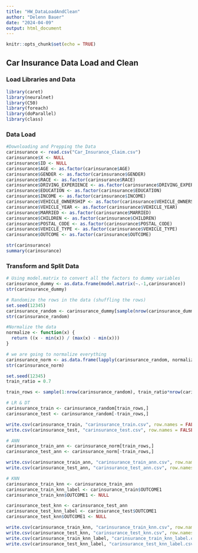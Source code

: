 ---
title: "HW_DataLoadAndClean"
author: "Delenn Bauer"
date: "2024-04-09"
output: html_document
---

```{r setup, include=FALSE}
knitr::opts_chunk$set(echo = TRUE)
```

## Car Insurance Data Load and Clean

### Load Libraries and Data

```{r}
library(caret)
library(neuralnet)
library(C50)
library(foreach)
library(doParallel)
library(class)
```

### Data Load

```{r}
#Downloading and Prepping the Data
carinsurance <- read.csv("Car_Insurance_Claim.csv")
carinsurance$X <- NULL
carinsurance$ID <- NULL
carinsurance$AGE <- as.factor(carinsurance$AGE)
carinsurance$GENDER <- as.factor(carinsurance$GENDER)
carinsurance$RACE <- as.factor(carinsurance$RACE)
carinsurance$DRIVING_EXPERIENCE <- as.factor(carinsurance$DRIVING_EXPERIENCE)
carinsurance$EDUCATION <- as.factor(carinsurance$EDUCATION)
carinsurance$INCOME <- as.factor(carinsurance$INCOME)
carinsurance$VEHICLE_OWNERSHIP <- as.factor(carinsurance$VEHICLE_OWNERSHIP)
carinsurance$VEHICLE_YEAR <- as.factor(carinsurance$VEHICLE_YEAR)
carinsurance$MARRIED <- as.factor(carinsurance$MARRIED)
carinsurance$CHILDREN <- as.factor(carinsurance$CHILDREN)
carinsurance$POSTAL_CODE <- as.factor(carinsurance$POSTAL_CODE)
carinsurance$VEHICLE_TYPE <- as.factor(carinsurance$VEHICLE_TYPE)
carinsurance$OUTCOME <- as.factor(carinsurance$OUTCOME)

str(carinsurance)
summary(carinsurance)
```

### Transform and Split Data

```{r, cache=TRUE}
# Using model.matrix to convert all the factors to dummy variables
carinsurance_dummy <- as.data.frame(model.matrix(~.-1,carinsurance))
str(carinsurance_dummy)

# Randomize the rows in the data (shuffling the rows)
set.seed(12345)
carinsurance_random <- carinsurance_dummy[sample(nrow(carinsurance_dummy)),]
str(carinsurance_random)
```

```{r, cache=TRUE}
#Normalize the data
normalize <- function(x) {
  return ((x - min(x)) / (max(x) - min(x)))
}

# we are going to normalize everything 
carinsurance_norm <- as.data.frame(lapply(carinsurance_random, normalize))
str(carinsurance_norm)
```

```{r, cache=TRUE}
set.seed(12345)
train_ratio = 0.7

train_rows <- sample(1:nrow(carinsurance_random), train_ratio*nrow(carinsurance_random))
```

```{r, cache=TRUE}
# LR & DT
carinsurance_train <- carinsurance_random[train_rows,]
carinsurance_test <- carinsurance_random[-train_rows,]

write.csv(carinsurance_train, "carinsurance_train.csv", row.names = FALSE)
write.csv(carinsurance_test, "carinsurance_test.csv", row.names = FALSE)
```

```{r, cache=TRUE}
# ANN
carinsurance_train_ann <- carinsurance_norm[train_rows,]
carinsurance_test_ann <- carinsurance_norm[-train_rows,]

write.csv(carinsurance_train_ann, "carinsurance_train_ann.csv", row.names = FALSE)
write.csv(carinsurance_test_ann, "carinsurance_test_ann.csv", row.names = FALSE)
```

```{r, cache=TRUE}
# KNN
carinsurance_train_knn <- carinsurance_train_ann
carinsurance_train_knn_label <- carinsurance_train$OUTCOME1
carinsurance_train_knn$OUTCOME1 <- NULL

carinsurance_test_knn <- carinsurance_test_ann
carinsurance_test_knn_label <- carinsurance_test$OUTCOME1
carinsurance_test_knn$OUTCOME1 <- NULL

write.csv(carinsurance_train_knn, "carinsurance_train_knn.csv", row.names = FALSE)
write.csv(carinsurance_test_knn, "carinsurance_test_knn.csv", row.names = FALSE)
write.csv(carinsurance_train_knn_label, "carinsurance_train_knn_label.csv", row.names = FALSE)
write.csv(carinsurance_test_knn_label, "carinsurance_test_knn_label.csv", row.names = FALSE)
```
